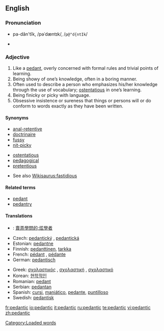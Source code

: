 {{was wotd|2006|March|31}}
==English==

===Pronunciation===
* pa-dăn'tĭk, /pəˈdæntɪk/, /<tt>p@"d{ntIk</tt>/
* {{audio|en-us-pedantic.ogg|Audio (US)}}
*: {{rhymes|æntɪk}}

===Adjective===
{{en-adj-more}}

# Like a [[pedant]], overly concerned with formal rules and trivial points of learning.
# Being showy of one’s knowledge, often in a boring manner.
# Often used to describe a person who emphasizes his/her knowledge through the use of vocabulary; [[ostentatious]] in one’s learning.
# Being finicky or picky with language.
# Obsessive insistence or sureness that things or persons will or do conform to words exactly as they have been written.

====Synonyms====
{{top}}
* [[anal-retentive]]
* [[doctrinaire]]
* [[fussy]]
* [[nit-picky]]
{{mid}}
* [[ostentatious]]
* [[pedagogical]]
* [[pretentious]]
{{bottom}}
* See also [[Wikisaurus:fastidious]]

====Related terms====
* [[pedant]]
* [[pedantry]]

====Translations====
{{top}}
* {{ttbc|Chinese}}: [[賣弄學問的;炫學者]]
* Czech: [[pedantický]] {{m}}, [[pedantická]] {{f}}
* Estonian: [[pedantne]]
* Finnish: [[pedanttinen]], [[tarkka]]
* French: [[pédant]] {{m}}, [[pédante]] {{f}}
* German: [[pedantisch]]
{{mid}}
* Greek: [[σχολαστικός]] {{m}}, [[σχολαστική]] {{f}}, [[σχολαστικό]] {{n}}
* Korean: [[현학적인]]
* Romanian: [[pedant]]
* Serbian: [[pedantan]]
* Spanish: [[cursi]], [[maniático]], [[pedante]], [[puntilloso]]
* Swedish: [[pedantisk]]
{{bottom}}

[[Category:Loaded words]]

[[fr:pedantic]]
[[io:pedantic]]
[[it:pedantic]]
[[ru:pedantic]]
[[te:pedantic]]
[[vi:pedantic]]
[[zh:pedantic]]